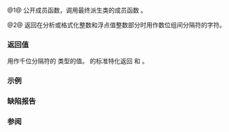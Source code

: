 {{cpp/locale/numpunct/title|thousands_sep, do_thousands_sep}}
{{cpp/locale/numpunct/navbar}}
{{dcl begin}}
{{dcl header|locale}}
{{dcl|num=1|1=
public:
char_type thousands_sep() const;
}}
{{dcl|num=2|1=
protected:
virtual char_type do_thousands_sep() const;
}}
{{dcl end}}

@1@ 公开成员函数，调用最终派生类的成员函数 {{tt|do_thousands_sep}}。

@2@ 返回在分析或格式化整数和浮点值整数部分时用作数位组间分隔符的字符。

===返回值===
用作千位分隔符的 {{tt|char_type}} 类型的值。{{tt|std::numpunct}} 的标准特化返回 {{c|','}} 和 {{c|L','}}。

===示例===
{{example
|
|code=
#include &lt;iostream&gt;
#include &lt;locale&gt;

struct space_out : std::numpunct&lt;char&gt;
{
    char do_thousands_sep()   const { return ' '; }  // 以空格分隔
    std::string do_grouping() const { return "\1"; } // 1 位组
};

int main()
{
    std::cout &lt;&lt; "默认本地环境：" &lt;&lt; 12345678 &lt;&lt; '\n';
    std::cout.imbue(std::locale(std::cout.getloc(), new space_out));
    std::cout &lt;&lt; "更改 numpunct 后的本地环境：" &lt;&lt; 12345678 &lt;&lt; '\n';
}
|output=
默认本地环境：12345678
更改 numpunct 后的本地环境：1 2 3 4 5 6 7 8
}}

===缺陷报告===
{{dr list begin}}
{{dr list item|wg=lwg|dr=20|std=C++98|before=返回类型是 {{tt|string_type}}|after=改成 {{tt|char_type}}}}
{{dr list end}}

===参阅===
{{dsc begin}}
{{dsc inc|cpp/locale/numpunct/dsc do_grouping}}
{{dsc end}}

{{langlinks|de|en|es|fr|it|ja|pt|ru}}